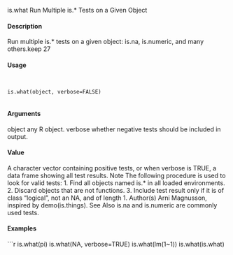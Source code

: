 
is.what
Run Multiple is.* Tests on a Given Object

#### Description

Run multiple is.* tests on a given object: is.na, is.numeric, and many others.keep
27

#### Usage
<pre><code>

is.what(object, verbose=FALSE)

</code></pre>
#### Arguments

object any R object.
verbose whether negative tests should be included in output.

#### Value

A character vector containing positive tests, or when verbose is TRUE, a data frame showing all test
results.
Note
The following procedure is used to look for valid tests:
1. Find all objects named is.* in all loaded environments.
2. Discard objects that are not functions.
3. Include test result only if it is of class "logical", not an NA, and of length 1.
Author(s)
Arni Magnusson, inspired by demo(is.things).
See Also
is.na and is.numeric are commonly used tests.

#### Examples
```r

is.what(pi)
is.what(NA, verbose=TRUE)
is.what(lm(1~1))
is.what(is.what)
